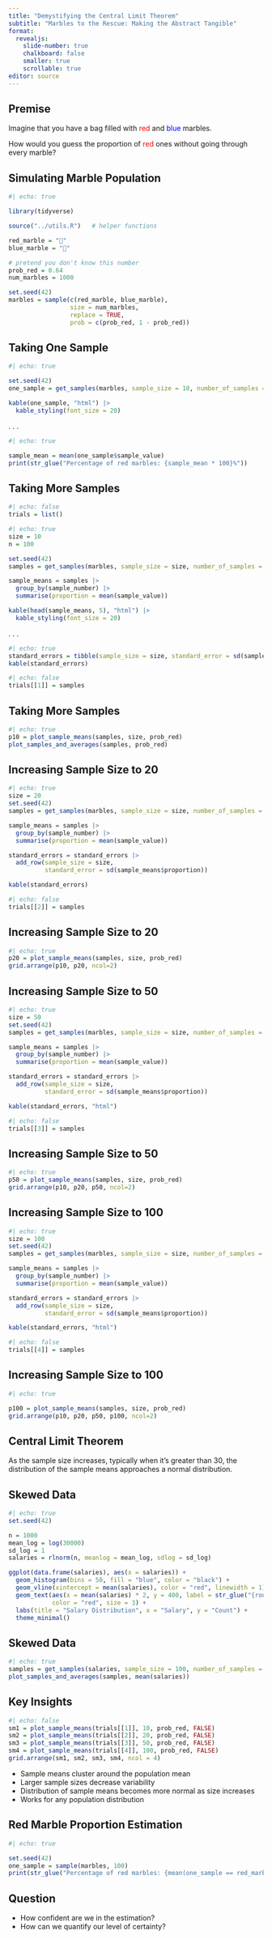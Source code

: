 ```yaml
---
title: "Demystifying the Central Limit Theorem"
subtitle: "Marbles to the Rescue: Making the Abstract Tangible"
format: 
  revealjs:
    slide-number: true
    chalkboard: false
    smaller: true
    scrollable: true
editor: source
---
```



## Premise

Imagine that you have a bag filled with [red]{style="color: red"} and [blue]{style="color: blue"} marbles.

How would you guess the proportion of [red]{style="color: red"} ones without going through every marble?


## Simulating Marble Population

```r
#| echo: true

library(tidyverse)

source("../utils.R")   # helper functions

red_marble = "🔴"
blue_marble = "🔵"

# pretend you don't know this number
prob_red = 0.64
num_marbles = 1000

set.seed(42) 
marbles = sample(c(red_marble, blue_marble), 
                 size = num_marbles, 
                 replace = TRUE, 
                 prob = c(prob_red, 1 - prob_red))
```


## Taking One Sample

```r
#| echo: true

set.seed(42)
one_sample = get_samples(marbles, sample_size = 10, number_of_samples = 1, func = is_red)

kable(one_sample, "html") |>
  kable_styling(font_size = 20)
```

. . .

```r
#| echo: true

sample_mean = mean(one_sample$sample_value)
print(str_glue("Percentage of red marbles: {sample_mean * 100}%"))
```

## Taking More Samples

```r
#| echo: false
trials = list()
```

```r
#| echo: true
size = 10
n = 100

set.seed(42)
samples = get_samples(marbles, sample_size = size, number_of_samples = n, func = is_red)

sample_means = samples |>
  group_by(sample_number) |>
  summarise(proportion = mean(sample_value))

kable(head(sample_means, 5), "html") |>
  kable_styling(font_size = 20)

```

. . .

```r
#| echo: true
standard_errors = tibble(sample_size = size, standard_error = sd(sample_means$proportion))
kable(standard_errors)
```

```r
#| echo: false
trials[[1]] = samples
```

## Taking More Samples

```r
#| echo: true
p10 = plot_sample_means(samples, size, prob_red)
plot_samples_and_averages(samples, prob_red)
```

## Increasing Sample Size to 20

```r
#| echo: true
size = 20
set.seed(42)
samples = get_samples(marbles, sample_size = size, number_of_samples = n, func = is_red)

sample_means = samples |>
  group_by(sample_number) |>
  summarise(proportion = mean(sample_value))

standard_errors = standard_errors |>
  add_row(sample_size = size, 
          standard_error = sd(sample_means$proportion))

kable(standard_errors)
```

```r
#| echo: false
trials[[2]] = samples
```

## Increasing Sample Size to 20

```r
#| echo: true
p20 = plot_sample_means(samples, size, prob_red)
grid.arrange(p10, p20, ncol=2)
```


## Increasing Sample Size to 50

```r
#| echo: true
size = 50
set.seed(42)
samples = get_samples(marbles, sample_size = size, number_of_samples = n, func = is_red)

sample_means = samples |>
  group_by(sample_number) |>
  summarise(proportion = mean(sample_value))

standard_errors = standard_errors |>
  add_row(sample_size = size, 
          standard_error = sd(sample_means$proportion))

kable(standard_errors, "html")
```

```r
#| echo: false
trials[[3]] = samples
```

## Increasing Sample Size to 50

```r
#| echo: true
p50 = plot_sample_means(samples, size, prob_red)
grid.arrange(p10, p20, p50, ncol=2)
```

## Increasing Sample Size to 100

```r
#| echo: true
size = 100
set.seed(42)
samples = get_samples(marbles, sample_size = size, number_of_samples = n, func = is_red)

sample_means = samples |>
  group_by(sample_number) |>
  summarise(proportion = mean(sample_value))

standard_errors = standard_errors |>
  add_row(sample_size = size, 
          standard_error = sd(sample_means$proportion))

kable(standard_errors, "html")
```

```r
#| echo: false
trials[[4]] = samples
```

## Increasing Sample Size to 100

```r
#| echo: true

p100 = plot_sample_means(samples, size, prob_red)
grid.arrange(p10, p20, p50, p100, ncol=2)
```


## Central Limit Theorem

As the sample size increases, typically when it's greater than 30, 
the distribution of the sample means approaches a normal distribution.

## Skewed Data

```r
#| echo: true
set.seed(42)

n = 1000
mean_log = log(30000)
sd_log = 1 
salaries = rlnorm(n, meanlog = mean_log, sdlog = sd_log)

ggplot(data.frame(salaries), aes(x = salaries)) + 
  geom_histogram(bins = 50, fill = "blue", color = "black") + 
  geom_vline(xintercept = mean(salaries), color = "red", linewidth = 1) +
  geom_text(aes(x = mean(salaries) * 2, y = 400, label = str_glue("{round(mean(salaries), 2)}")), 
            color = "red", size = 3) +
  labs(title = "Salary Distribution", x = "Salary", y = "Count") + 
  theme_minimal()

```

## Skewed Data

```r
#| echo: true
samples = get_samples(salaries, sample_size = 100, number_of_samples = 100)
plot_samples_and_averages(samples, mean(salaries))
```

## Key Insights

```r
#| echo: false
sm1 = plot_sample_means(trials[[1]], 10, prob_red, FALSE)
sm2 = plot_sample_means(trials[[2]], 20, prob_red, FALSE)
sm3 = plot_sample_means(trials[[3]], 50, prob_red, FALSE)
sm4 = plot_sample_means(trials[[4]], 100, prob_red, FALSE)
grid.arrange(sm1, sm2, sm3, sm4, ncol = 4)
```

-   Sample means cluster around the population mean
-   Larger sample sizes decrease variability
-   Distribution of sample means becomes more normal as size increases
-   Works for any population distribution

## Red Marble Proportion Estimation


```r
#| echo: true

set.seed(42)
one_sample = sample(marbles, 100)
print(str_glue("Percentage of red marbles: {mean(one_sample == red_marble) * 100}%"))
```



## Question

- How confident are we in the estimation?
- How can we quantify our level of certainty?

